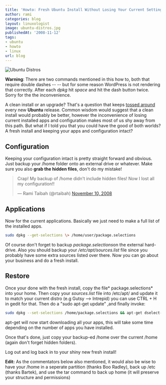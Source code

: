 ```yaml
---
title: 'Howto: Fresh Ubuntu Install Without Losing Your Current Settings'
author: rami
categories: blog
layout: linuxologist
image: ubuntu-distros.jpg
publishedAt: '2008-11-12'
tags:
- ubuntu
- howto
- linux
url: blog
---
```


![Ubuntu Distros](/assets/images/content/blog/ubuntu-distros.jpg)

**Warning**: There are  two commands mentioned in this how to, both that require double dashes -- -- but for some reason WordPress is not rendering that correctly. After each _dpkg_ hit _space_ and hit the dash button twice. Sorry for the the inconvenience.

A clean install or an upgrade? That's a question that keeps [tossed around](http://www.linux.com/feature/134517 "tossed around") every new **Ubuntu** release. Common wisdom would suggest that a clean install would probably be better, however the inconvenience of losing current installed apps and configuration makes most of us shy away from this path. But what if I told you that you could have the good of both worlds? A fresh install and keeping your apps and configuration intact?

## Configuration

Keeping your configuration intact is pretty straight forward and obvious. Just backup your /home folder onto an external drive or whatever. Make sure you also **grab the hidden files**, don't do my mistake!

<blockquote class="twitter-tweet" lang="en"><p lang="en" dir="ltr">Crap! My backup of /home didn&#39;t include hidden files! Now I lost all my configuration!!</p>&mdash; Rami Taibah (@rtaibah) <a href="https://twitter.com/rtaibah/status/999382370">November 10, 2008</a></blockquote>
<script async src="//platform.twitter.com/widgets.js" charset="utf-8"></script>

## Applications

Now for the current applications. Basically we just need to make a full list of the installed apps.

```bash
sudo dpkg --get-selections \> /home/user/package.selections
```

Of course don't forget to backup *package.selections*on the external hard-drive. Also you should backup your */etc/apt/sources.list* file since you probably have some extra sources listed over there. Now you can go about your business and do a fresh install.

## Restore

Once your done with the fresh install, copy the file* package.selections* into your home. Then copy your *sources.list* file into /etc/apt/ and update it to match your current distro (e.g Gutsy --> Intrepid) you can use CTRL + H in gedit for that. Then do a "sudo apt-get update" ,and finally invoke:

```bash
sudo dpkg --set-selections /home/package.selections && apt-get dselect-upgrade
```

apt-get will now start downloading all your apps, this will take some time depending on the number of apps you have installed.

Once that's done, just copy your backup-ed /home over the current /home (again don't forget hidden folders).

Log out and log back in to your shiny new fresh install!

**Edit:** As the commentators below also mentioned, it would also be wise to have your /home in a seperate partition (thanks Boo Radley), back  up /etc (thanks Bartek), and use the tar command to back up home (it will preserve your structure and permissions)
